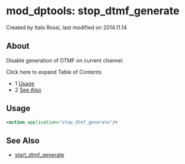 
# mod_dptools: stop_dtmf_generate 

 Created by  Italo Rossi, last modified on 2014.11.14

## About

Disable generation of DTMF on current channel.

Click here to expand Table of Contents

* 1 [Usage](#-freeswitch--mod_dptools-stop_dtmf_generate-)
* 2 [See Also](#-freeswitch--mod_dptools-stop_dtmf_generate-)

## Usage

```xml
<action application="stop_dtmf_generate"/>
```

## See Also

* [start\_dtmf\_generate](./6587137.mdx#0-about)


